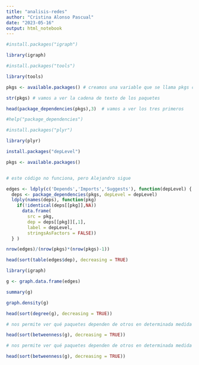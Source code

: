 ```yaml
---
title: "analisis-redes"
author: "Cristina Alonso Pascual"
date: "2023-05-16"
output: html_notebook
---
```


```r

#install.packages("igraph")

library(igraph)

#install.packages("tools")

library(tools)

pkgs <- available.packages() # creamos una variable que se llama pkgs con los paquetes que tenemos instalados

str(pkgs) # vamos a ver la cadena de texto de los paquetes

head(package_dependencies(pkgs),3)  # vamos a ver los tres primeros

#help("package_dependencies")

```
```r

#install.packages("plyr")

library(plyr)

install.packages("depLevel")

pkgs <- available.packages()


# este código no funciona, pero Alejandro sigue

edges <- ldply(c('Depends','Imports','Suggests'), function(depLevel) {
  deps <- package_dependencies(pkgs, depLevel = depLevel)
  ldply(names(deps), function(pkg)
    if(!identical(deps[[pkg]],NA))
      data.frame(
        src = pkg,
        dep = deps[[pkg]][,1],
        label = depLevel,
        stringsAsFactors = FALSE))
  } )

```

```r

nrow(edges)/(nrow(pkgs)*(nrow(pkgs)-1))

```

```r

head(sort(table(edges$dep), decreasing = TRUE)

```

```r

library(igraph)

g <- graph.data.frame(edges)

summary(g)

```

```r

graph.density(g)

```

```r

head(sort(degree(g), decreasing = TRUE))

```

```r

# nos permite ver qué paquetes dependen de otros en determinada medida

head(sort(betweenness(g), decreasing = TRUE))

```

```r

# nos permite ver qué paquetes dependen de otros en determinada medida

head(sort(betweenness(g), decreasing = TRUE))

```
